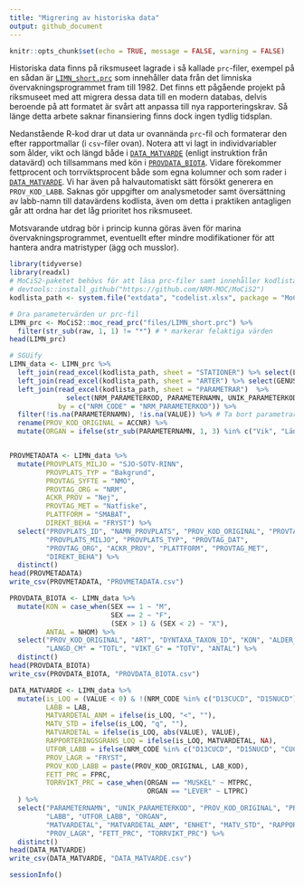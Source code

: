 ```yaml
---
title: "Migrering av historiska data"
output: github_document
---
```


```r
knitr::opts_chunk$set(echo = TRUE, message = FALSE, warning = FALSE)
```

Historiska data finns på riksmuseet lagrade i så kallade `prc`-filer, exempel på en sådan är [`LIMN_short.prc`](https://raw.githubusercontent.com/NRM-MOC/migrering_prc/main/files/LIMN_short.prc) som innehåller data från det limniska övervakningsprogrammet fram till 1982. Det finns ett pågående projekt på riksmuseet med att migrera dessa data till en modern databas, delvis beroende på att formatet är svårt att anpassa till nya rapporteringskrav. Så länge detta arbete saknar finansiering finns dock ingen tydlig tidsplan. 

Nedanstående R-kod drar ut data ur ovannända `prc`-fil och formaterar den efter rapportmallar (i `csv`-filer ovan). Notera att vi lagt in individvariabler som ålder, vikt och längd både i [`DATA_MATVARDE`](https://github.com/NRM-MOC/migrering_prc/blob/main/DATA_MATVARDE.csv) (enligt instruktion från datavärd) och tillsammans med kön i [`PROVDATA_BIOTA`](https://github.com/NRM-MOC/migrering_prc/blob/main/PROVDATA_BIOTA.csv). Vidare förekommer fettprocent och torrviktsprocent både som egna kolumner och som rader i [`DATA_MATVARDE`](https://github.com/NRM-MOC/migrering_prc/blob/main/DATA_MATVARDE.csv). Vi har även på halvautomatiskt sätt försökt generera en `PROV_KOD_LABB`. Saknas gör uppgifter om analysmetoder samt översättning av labb-namn till datavärdens kodlista, även om detta i praktiken antagligen går att ordna har det låg prioritet hos riksmuseet.

Motsvarande utdrag bör i princip kunna göras även för marina övervakningsprogrammet, eventuellt efter mindre modifikationer för att hantera andra matristyper (ägg och musslor).


```r
library(tidyverse)
library(readxl)
# MoCiS2-paketet behövs för att läsa prc-filer samt innehåller kodlista
# devtools::install_github("https://github.com/NRM-MOC/MoCiS2")
kodlista_path <- system.file("extdata", "codelist.xlsx", package = "MoCiS2")

# Dra parametervärden ur prc-fil
LIMN_prc <- MoCiS2::moc_read_prc("files/LIMN_short.prc") %>% 
  filter(str_sub(raw, 1, 1) != "*") # * markerar felaktiga värden
head(LIMN_prc)
```


```r
# SGUify
LIMN_data <- LIMN_prc %>% 
  left_join(read_excel(kodlista_path, sheet = "STATIONER") %>% select(LOC, PROVPLATS_ID, NAMN_PROVPLATS)) %>% 
  left_join(read_excel(kodlista_path, sheet = "ARTER") %>% select(GENUS, ART, DYNTAXA_TAXON_ID)) %>% 
  left_join(read_excel(kodlista_path, sheet = "PARAMETRAR")  %>%
              select(NRM_PARAMETERKOD, PARAMETERNAMN, UNIK_PARAMETERKOD, ENHET, MATOSAKERHET_ENHET, PROV_LAGR),
            by = c("NRM_CODE" = "NRM_PARAMETERKOD")) %>% 
  filter(!is.na(PARAMETERNAMN), !is.na(VALUE)) %>% # Ta bort parametrar som saknas i kodlista (skall ej rapporteras) samt de som saknar värde
  rename(PROV_KOD_ORIGINAL = ACCNR) %>% 
  mutate(ORGAN = ifelse(str_sub(PARAMETERNAMN, 1, 3) %in% c("Vik", "Län", "Åld"), "HELKROPP", ORGAN)) 


PROVMETADATA <- LIMN_data %>% 
  mutate(PROVPLATS_MILJO = "SJO-SOTV-RINN",
         PROVPLATS_TYP = "Bakgrund",
         PROVTAG_SYFTE = "NMO",
         PROVTAG_ORG = "NRM",
         ACKR_PROV = "Nej",
         PROVTAG_MET = "Natfiske",
         PLATTFORM = "SMABAT",
         DIREKT_BEHA = "FRYST") %>% 
  select("PROVPLATS_ID", "NAMN_PROVPLATS", "PROV_KOD_ORIGINAL", "PROVTAG_SYFTE", 
         "PROVPLATS_MILJO", "PROVPLATS_TYP", "PROVTAG_DAT", 
         "PROVTAG_ORG", "ACKR_PROV", "PLATTFORM", "PROVTAG_MET", 
         "DIREKT_BEHA") %>% 
  distinct()
head(PROVMETADATA)
write_csv(PROVMETADATA, "PROVMETADATA.csv")
```



```r
PROVDATA_BIOTA <- LIMN_data %>% 
  mutate(KON = case_when(SEX == 1 ~ "M",
                         SEX == 2 ~ "F",
                         (SEX > 1) & (SEX < 2) ~ "X"),
         ANTAL = NHOM) %>% 
  select("PROV_KOD_ORIGINAL", "ART", "DYNTAXA_TAXON_ID", "KON", "ALDER_AR" = "ALDR", 
         "LANGD_CM" = "TOTL", "VIKT_G" = "TOTV", "ANTAL") %>% 
  distinct()
head(PROVDATA_BIOTA)
write_csv(PROVDATA_BIOTA, "PROVDATA_BIOTA.csv")

```

```r
DATA_MATVARDE <- LIMN_data %>% 
  mutate(is_LOQ = (VALUE < 0) & !(NRM_CODE %in% c("D13CUCD", "D15NUCD")),
         LABB = LAB,
         MATVARDETAL_ANM = ifelse(is_LOQ, "<", ""),
         MATV_STD = ifelse(is_LOQ, "q", ""),
         MATVARDETAL = ifelse(is_LOQ, abs(VALUE), VALUE),
         RAPPORTERINGSGRANS_LOQ = ifelse(is_LOQ, MATVARDETAL, NA),
         UTFOR_LABB = ifelse(NRM_CODE %in% c("D13CUCD", "D15NUCD", "CUCD", "NUCD"), "UC Davies", NA),
         PROV_LAGR = "FRYST",
         PROV_KOD_LABB = paste(PROV_KOD_ORIGINAL, LAB_KOD),
         FETT_PRC = FPRC,
         TORRVIKT_PRC = case_when(ORGAN == "MUSKEL" ~ MTPRC,
                                  ORGAN == "LEVER" ~ LTPRC)
  ) %>% 
  select("PARAMETERNAMN", "UNIK_PARAMETERKOD", "PROV_KOD_ORIGINAL", "PROV_KOD_LABB",
         "LABB", "UTFOR_LABB", "ORGAN", 
         "MATVARDETAL", "MATVARDETAL_ANM", "ENHET", "MATV_STD", "RAPPORTERINGSGRANS_LOQ", 
         "PROV_LAGR", "FETT_PRC", "TORRVIKT_PRC") %>% 
  distinct()
head(DATA_MATVARDE)
write_csv(DATA_MATVARDE, "DATA_MATVARDE.csv")
```

```r
sessionInfo()
```

